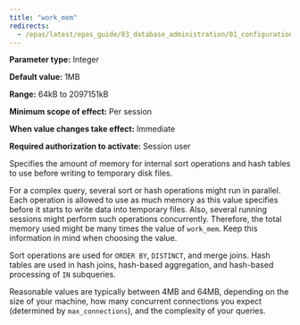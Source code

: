 ```yaml
---
title: "work_mem"
redirects:
  - /epas/latest/epas_guide/03_database_administration/01_configuration_parameters/03_configuration_parameters_by_functionality/01_top_performance_related_parameters/02_work_mem/ #generated for docs/epas/reorg-role-use-case-mode
---
```


<div id="work_mem" class="registered_link"></div>

**Parameter type:** Integer

**Default value:** 1MB

**Range:** 64kB to 2097151kB

**Minimum scope of effect:** Per session

**When value changes take effect:** Immediate

**Required authorization to activate:** Session user

Specifies the amount of memory for internal sort operations and hash tables to use before writing to temporary disk files. 

For a complex query, several sort or hash operations might run in parallel. Each operation is allowed to use as much memory as this value specifies before it starts to write data into temporary files. Also, several running sessions might perform such operations concurrently. Therefore, the total memory used might be many times the value of `work_mem`. Keep this information in mind when choosing the value. 

Sort operations are used for `ORDER BY`, `DISTINCT`, and merge joins. Hash tables are used in hash joins, hash-based aggregation, and hash-based processing of `IN` subqueries.

Reasonable values are typically between 4MB and 64MB, depending on the size of your machine, how many concurrent connections you expect (determined by `max_connections`), and the complexity of your queries.
